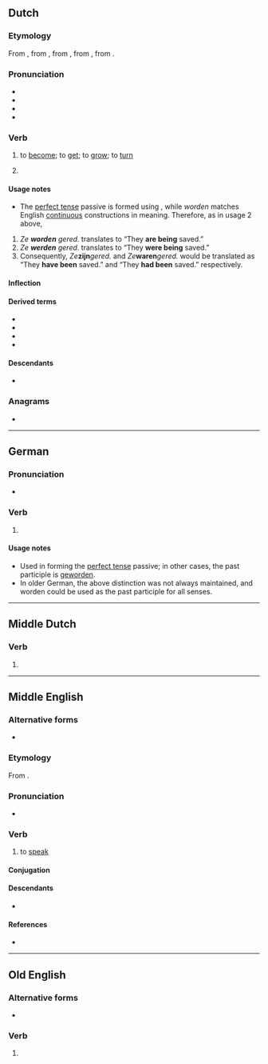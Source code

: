 {{also|wörden}}
==Dutch==

===Etymology===
{{root|nl|ine-pro|*wert-}}
From {{inh|nl|dum|werden}}, from {{inh|nl|odt|werthan}}, from {{inh|nl|gmw-pro|*werþan}}, from {{inh|nl|gem-pro|*werþaną}}, from {{inh|nl|ine-pro|*wértti}}.

===Pronunciation===
* {{IPA|nl|/ˈʋɔrdə(n)/}}
* {{audio|nl|Nl-worden.ogg|audio}}
* {{hyphenation|nl|wor|den}}
* {{rhymes|nl|ɔrdən}}

===Verb===
{{nl-verb}}

# {{lb|nl|copulative}} to [[become]]; to [[get]]; to [[grow]]; to [[turn]]
#: {{ux|nl|Zij wilde altijd al lerares '''worden'''.|She always wanted to become a teacher.|inline=1}}
#: {{ux|nl|Mijn broer '''wordt''' vandaag twintig.|My brother is turning twenty today.|inline=1}}
#: {{ux|nl|Het '''wordt''' hier erg benauwd. Open de ramen alsjeblieft!|It's getting very stuffy in here. Please open the windows!|inline=1}}
# {{lb|nl|transitive|auxiliary}} {{n-g|Used to form the [[imperfect tense]] of the [[passive voice]], together with a [[past participle]].}}
#: {{ux|nl|Ze '''worden''' gered.|They are being saved.|inline=1}}
#: {{ux|nl|De muur '''werd''' geschilderd.|The wall was being painted.|inline=1}}
#: {{ux|nl|De muur zal '''worden''' geschilderd.|The wall will be painted. / The wall is going to be painted.|inline=1}}

====Usage notes====
* The [[perfect tense]] passive is formed using {{m|nl|zijn}}, while ''worden'' matches English [[continuous]] constructions in meaning. Therefore, as in usage 2 above,
# ''Ze '''worden''' gered.'' translates to “They '''are being''' saved.”
# ''Ze '''werden''' gered''. translates to “They '''were being''' saved.”
# Consequently, ''Ze '''''zijn''''' gered.'' and ''Ze '''''waren''''' gered.'' would be translated as “They '''have been''' saved.” and “They '''had been''' saved.” respectively.

====Inflection====
{{nl-conj-st|class=non-standard|word|werd|worden|aux=zijn}}

====Derived terms====
* {{l|nl|verworden}}
* {{l|nl|wording}}
* {{l|nl|gewaarworden}}
* {{l|nl|wakker worden}}

====Descendants====
* {{desc|af|word}}

===Anagrams===
* {{l|nl|wonder}}

----

==German==

===Pronunciation===
* {{audio|de|De-worden.ogg|Audio}}

===Verb===
{{head|de|past participle}}

# {{inflection of|de|werden||past|part}}

====Usage notes====
* Used in forming the [[perfect tense]] passive; in other cases, the past participle is [[geworden]].
* In older German, the above distinction was not always maintained, and worden could be used as the past participle for all senses.

----

==Middle Dutch==

===Verb===
{{head|dum|verb form}}

# {{inflection of|dum|werden||1//3|p|past|indc//subj}}

----

==Middle English==

===Alternative forms===
* {{alter|enm|worde}}

===Etymology===
From {{af|enm|word|-en}}.

===Pronunciation===
* {{IPA|enm|/ˈwurdən/|/ˈwɔrdən/|/ˈwɔːrdən/}}

===Verb===
{{head|enm|verb}}

# to [[speak]] {{gloss|about}}

====Conjugation====
{{enm-conj-wk|word}}

====Descendants====
* {{desc|en|word}}

====References====
* {{R:MED Online|entry= worden |part of speech=v |id= MED53419 |accessdate=27 February 2020}}

----

==Old English==

===Alternative forms===
* {{l|ang|ġeworden}}

===Verb===
{{head|ang|past participle}}

# {{inflection of|ang|weorþan||past|part}}